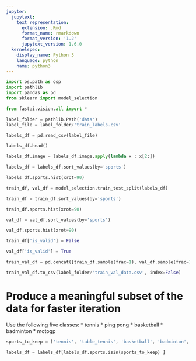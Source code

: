 ```yaml
---
jupyter:
  jupytext:
    text_representation:
      extension: .Rmd
      format_name: rmarkdown
      format_version: '1.2'
      jupytext_version: 1.6.0
  kernelspec:
    display_name: Python 3
    language: python
    name: python3
---
```


```python
import os.path as osp
import pathlib
import pandas as pd
from sklearn import model_selection
```

```python
from fastai.vision.all import *
```

```python
label_folder = pathlib.Path('data')
label_file = label_folder/'train_labels.csv'
```

```python
labels_df = pd.read_csv(label_file)
```

```python
labels_df.head()
```

```python
labels_df.image = labels_df.image.apply(lambda x : x[2:])
```

```python
labels_df = labels_df.sort_values(by='sports')
```

```python
labels_df.sports.hist(xrot=90)
```

```python
train_df, val_df = model_selection.train_test_split(labels_df)
```

```python
train_df = train_df.sort_values(by='sports')
```

```python
train_df.sports.hist(xrot=90)
```

```python
val_df = val_df.sort_values(by='sports')
```

```python
val_df.sports.hist(xrot=90)
```

```python
train_df['is_valid'] = False
```

```python
val_df['is_valid'] = True
```

```python
train_val_df = pd.concat([train_df.sample(frac=1), val_df.sample(frac=1)])
```

```python
train_val_df.to_csv(label_folder/'train_val_data.csv', index=False)
```

# Produce a meaningful subset of the data for faster iteration


Use the following five classes:
* tennis
* ping pong
* basketball
* badminton
* motogp

```python
sports_to_keep = ['tennis', 'table_tennis', 'basketball', 'badminton', 'motogp']
```

```python
labels_df = labels_df[labels_df.sports.isin(sports_to_keep) ]
```

```python

```
